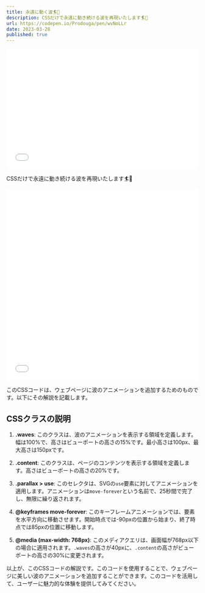 ```yaml
---
title: 永遠に動く波🏄🌊
description: CSSだけで永遠に動き続ける波を再現いたします🏄🌊
url: https://codepen.io/Prodouga/pen/wvNoLLr
date: 2023-03-28
published: true
---
```



<iframe width="100%" height="315" src="//jsfiddle.net/prodouga/81s3t5hc/2/embedded/result/" allowfullscreen="allowfullscreen" allowpaymentrequest frameborder="0"></iframe>

CSSだけで永遠に動き続ける波を再現いたします🏄🌊

<iframe width="100%" height="500" src="//jsfiddle.net/prodouga/81s3t5hc/2/embedded/css/dark/" allowfullscreen="allowfullscreen" allowpaymentrequest frameborder="0"></iframe>


このCSSコードは、ウェブページに波のアニメーションを追加するためのものです。以下にその解説を記載します。

## CSSクラスの説明

1. **.waves**: このクラスは、波のアニメーションを表示する領域を定義します。幅は100%で、高さはビューポートの高さの15%です。最小高さは100px、最大高さは150pxです。

2. **.content**: このクラスは、ページのコンテンツを表示する領域を定義します。高さはビューポートの高さの20%です。

3. **.parallax > use**: このセレクタは、SVGの`use`要素に対してアニメーションを適用します。アニメーションは`move-forever`という名前で、25秒間で完了し、無限に繰り返されます。

4. **@keyframes move-forever**: このキーフレームアニメーションでは、要素を水平方向に移動させます。開始時点では-90pxの位置から始まり、終了時点では85pxの位置に移動します。

5. **@media (max-width: 768px)**: このメディアクエリは、画面幅が768px以下の場合に適用されます。`.waves`の高さが40pxに、`.content`の高さがビューポートの高さの30%に変更されます。

以上が、このCSSコードの解説です。このコードを使用することで、ウェブページに美しい波のアニメーションを追加することができます。このコードを活用して、ユーザーに魅力的な体験を提供してみてください。